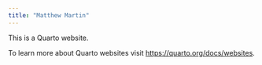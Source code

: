 ```yaml
---
title: "Matthew Martin"
---
```


This is a Quarto website.

To learn more about Quarto websites visit <https://quarto.org/docs/websites>.
